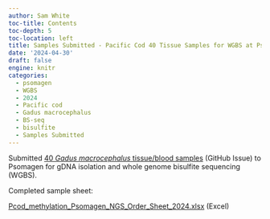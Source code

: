 ```yaml
---
author: Sam White
toc-title: Contents
toc-depth: 5
toc-location: left
title: Samples Submitted - Pacific Cod 40 Tissue Samples for WGBS at Psomagen
date: '2024-04-30'
draft: false
engine: knitr
categories: 
  - psomagen
  - WGBS
  - 2024
  - Pacific cod
  - Gadus macrocephalus
  - BS-seq
  - bisulfite
  - Samples Submitted
---
```

Submitted [40 _Gadus macrocephalus_ tissue/blood samples](https://github.com/RobertsLab/resources/issues/1785) (GitHub Issue) to Psomagen for gDNA isolation and whole genome bisulfite sequencing (WGBS).

Completed sample sheet:

[Pcod_methylation_Psomagen_NGS_Order_Sheet_2024.xlsx](./Pcod_methylation_Psomagen_NGS_Order_Sheet_2024.xlsx) (Excel)